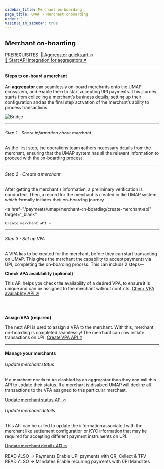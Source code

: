 ```yaml
---
sidebar_title: Merchant on-boarding
page_title: UMAP - Merchant onboarding
order: 2
visible_in_sidebar: true
---
```


## Merchant on-boarding

<Text size="small" weight="600">
    PREREQUISITES&nbsp;
</Text>
<a href="/payments/umap/quickstart/aggregators" target="_blank">🌟 Aggregator quickstart ↗</a><br/>
<a href="/payments/umap/api-integration/aggregators" target="_blank">🌟 Start API integration for aggregators ↗</a>

<hr class="primary" />

#### Steps to on-board a merchant

An **aggregator** can seamlessly on-board merchants onto the UMAP ecosystem, and enable them to start accepting UPI payments. This journey starts from collecting a merchant’s business details, setting up their configuration and as the final step activation of the merchant’s ability to process transactions.

<img
    src="https://storage.googleapis.com/strapi-assets/latest/Frame_108/Frame_108.png"
    alt="Bridge"
/>

<hr class="tertiary" />

###### Step 1 - Share information about merchant

As the first step, the operations team gathers necessary details from the merchant, ensuring that the UMAP system has all the relevant information to proceed with the on-boarding process.

<hr class="tertiary" />

###### Step 2 - Create a merchant

After getting the merchant's information, a preliminary verification is conducted. Then, a record for the merchant is created in the UMAP system, which formally initiates their on-boarding journey.

<a
    href="/payments/umap/merchant-on-boarding/create-merchant-api"
    target="_blank"
>
    Create merchant API ↗
</a>

<hr class="tertiary" />

###### Step 3 - Set up VPA
A VPA has to be created for the merchant, before they can start transacting on UMAP. This gives the merchant the capability to accept payments via UPI, completing the on-boarding process. This can include 2 steps—


**Check VPA availability (optional)**

This API helps you check the availability of a desired VPA, to ensure it is unique and can be assigned to the merchant without conflicts.
<Text size="small">
    <a
        href="/payments/umap/merchant-on-boarding/check-vpa-availability-api"
        target="_blank"
    >
        Check VPA availability API ↗
    </a>
</Text>

<br/>
<br/>

**Assign VPA (required)**

The next API is used to assign a VPA to the merchant. With this, merchant on-boarding is completed seamlessly! The merchant can now initiate transactions on UPI.
<Text size="small">
    <a href="/payments/umap/merchant-on-boarding/create-vpa-api" target="_blank">
        Create VPA API ↗
    </a>
</Text>


<hr class="primary" />

#### Manage your merchants

###### Update merchant status

If a merchant needs to be disabled by an aggregator then they can call this API to update their status. If a merchant is disabled UMAP will decline all transactions to the VPA assigned to this particular merchant.

<Text size="small">
    <a
        href="/payments/umap/api-reference#/category~merchant/operation~merchant#updateTxnStatus"
        target="_blank"
    >
        Update merchant status API ↗
    </a>
</Text>

###### Update merchant details

This API can be called to update the information associated with the merchant like settlement configuration or KYC information that may be required for accepting different payment instruments on UPI.

<Text size="small">
    <a
        href="/payments/umap/api-reference#/category~merchant/operation~merchant#updateConfig"
        target="_blank"
    >
        Update merchant details API ↗
    </a>
</Text>

<br/>
<br/>

<Row>
    <Portion desktopSpan="half" marginBottom="nano">
        <Link href="/payments/umap/api-integration/aggregators">
            <Card padding="micro" shape="rounded">
                <Text
                    size="small"
                    weight="600"
                    textColor="slate-60"
                    marginBottom="micro"
                >
                    READ ALSO &rarr;
                </Text>
                <Text size="large" weight="600" textColor="blue-90">
                    Payments
                </Text>
                <Text weight="400">
                    Enable UPI payments with QR, Collect & TPV
                </Text>
            </Card>
        </Link>
    </Portion>
    <Portion desktopSpan="half">
        <Link href="/payments/umap/api-integration/merchants">
            <Card padding="micro" shape="rounded">
                <Text
                    size="small"
                    weight="600"
                    textColor="slate-60"
                    marginBottom="micro"
                >
                    READ ALSO &rarr;
                </Text>
                <Text size="large" weight="600" textColor="blue-90">
                    Mandates
                </Text>
                <Text weight="400">
                    Enable recurring payments with UPI Mandates
                </Text>
            </Card>
        </Link>
    </Portion>
</Row>

<WasPageHelpful />
